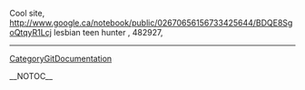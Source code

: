 Cool site, http://www.google.ca/notebook/public/02670656156733425644/BDQE8SgoQtqyR1Lcj lesbian teen hunter
,  482927,
----
[[CategoryGitDocumentation]]

__NOTOC__